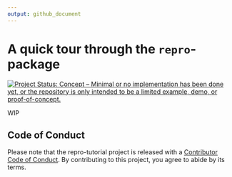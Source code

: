 ```yaml
---
output: github_document
---
```


<!-- README.md is generated from README.Rmd. Please edit that file -->

# A quick tour through the `repro`-package
<!-- badges: start -->
[![Project Status: Concept – Minimal or no implementation has been done yet, or the repository is only intended to be a limited example, demo, or proof-of-concept.](https://www.repostatus.org/badges/latest/concept.svg)](https://www.repostatus.org/#concept)
<!-- badges: end -->


WIP

## Code of Conduct

Please note that the repro-tutorial project is released with a [Contributor Code of Conduct](https://contributor-covenant.org/version/2/0/CODE_OF_CONDUCT.html). By contributing to this project, you agree to abide by its terms.
